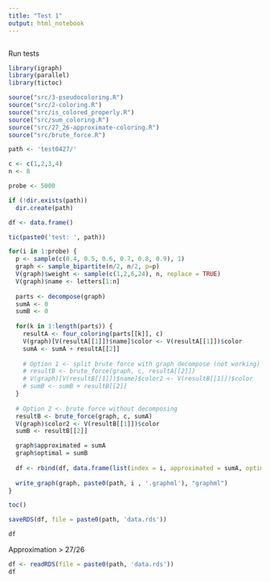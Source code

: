 ```yaml
---
title: "Test 1"
output: html_notebook
---
```


```r

```

Run tests

```r
library(igraph)
library(parallel)
library(tictoc)

source("src/3-pseudocoloring.R")
source("src/2-coloring.R")
source("src/is_colored_properly.R")
source("src/sum_coloring.R")
source("src/27_26-approximate-coloring.R")
source("src/brute_force.R")

path <- 'test0427/'

c <- c(1,2,3,4)
n <- 8

probe <- 5000

if (!dir.exists(path))
  dir.create(path)

df <- data.frame()

tic(paste0('test: ', path))

for(i in 1:probe) {
  p <- sample(c(0.4, 0.5, 0.6, 0.7, 0.8, 0.9), 1)
  graph <- sample_bipartite(n/2, n/2, p=p)
  V(graph)$weight <- sample(c(1,2,6,24), n, replace = TRUE)
  V(graph)$name <- letters[1:n]
  
  parts <- decompose(graph)
  sumA <- 0
  sumB <- 0
  
  for(k in 1:length(parts)) {
    resultA <- four_coloring(parts[[k]], c)
    V(graph)[V(resultA[[1]])$name]$color <- V(resultA[[1]])$color
    sumA <- sumA + resultA[[2]]
    
    # Option 1 <- split brute force with graph decompose (not working)
    # resultB <- brute_force(graph, c, resultA[[2]])
    # V(graph)[V(resultB[[1]])$name]$color2 <- V(resultB[[1]])$color
    # sumB <- sumB + resultB[[2]]
  }
  
  # Option 2 <- brute force without decomposing
  resultB <- brute_force(graph, c, sumA)
  V(graph)$color2 <- V(resultB[[1]])$color
  sumB <- resultB[[2]]

  graph$approximated = sumA
  graph$optimal = sumB
  
  df <- rbind(df, data.frame(list(index = i, approximated = sumA, optimal = sumB, ratio = sumA / sumB, colors = length(unique(V(graph)$color)))))
  
  write_graph(graph, paste0(path, i , '.graphml'), "graphml")
}

toc()

saveRDS(df, file = paste0(path, 'data.rds'))

df
```

Approximation > 27/26

```r
df <- readRDS(file = paste0(path, 'data.rds'))
df
```

